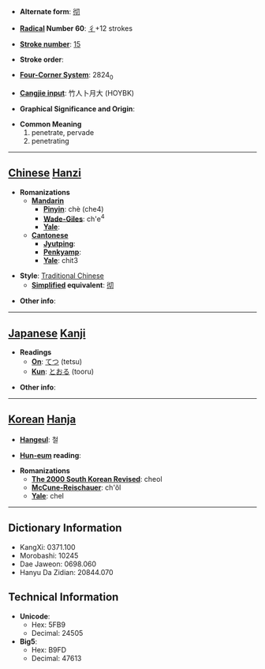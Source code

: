 * '''Alternate form''': [[彻]]

* '''[[Wiktionary:Chinese radical index| Radical]] Number 60''': [[Wiktionary:Chinese radical index 彳|彳]]+12 strokes

* '''[[Wiktionary:Chinese total strokes index|Stroke number]]''': [[Wiktionary:Chinese total strokes index 15|15]]

* '''Stroke order''': 

* '''[[Wiktionary:Chinese four corner index|Four-Corner System]]''': 2824<sub>0</sub>

* '''[[Wiktionary:Chinese Cangjie index|Cangjie input]]''': 竹人卜月大 (HOYBK)

* '''Graphical Significance and Origin''': 

* '''Common Meaning'''
*#penetrate, pervade
*# penetrating


----

== [[Chinese]] [[Hanzi]] ==

* '''Romanizations'''
** '''[[Mandarin]]'''
*** '''[[Pinyin]]''': chè (che4)
*** '''[[Wade-Giles]]''': ch'e<sup>4</sup>
*** '''[[Yale]]''': 
** '''[[Cantonese]]'''
*** '''[[Jyutping]]''':
*** '''[[Penkyamp]]''': 
*** '''[[Yale]]''': chit3

* '''Style''': [[Traditional Chinese]] 
** '''[[Simplified Chinese|Simplified]] equivalent''': [[彻]]

* '''Other info''': 

----

== [[Japanese]] [[Kanji]] ==

* '''Readings'''
** '''[[On]]''': [[てつ]] (tetsu)
** '''[[Kun]]''': [[とおる]] (tooru)

* '''Other info''':  

----

== [[Korean]] [[Hanja]] ==

* '''[[Hangeul]]''': 철

* '''[[Hun-eum]] reading''': 

* '''Romanizations'''
** '''[[The 2000 South Korean Revised Romanization|The 2000 South Korean Revised]]''': cheol
** '''[[McCune-Reischauer]]''': ch'ŏl
** '''[[Yale]]''': chel

----

== Dictionary Information ==

* KangXi: 0371.100
* Morobashi: 10245
* Dae Jaweon: 0698.060
* Hanyu Da Zidian: 20844.070

== Technical Information ==

* '''Unicode''':
** Hex: 5FB9
** Decimal: 24505
* '''Big5''':
** Hex: B9FD
** Decimal: 47613